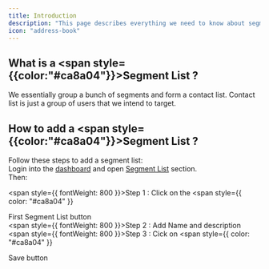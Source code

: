 ```yaml
---
title: Introduction
description: "This page describes everything we need to know about segments"
icon: "address-book"
---
```


## What is a <span style={{color:"#ca8a04"}}>Segment List</span> ?

We essentially group a bunch of segments and form a contact list. Contact list is just a group of users that we intend to target.

## How to add a <span style={{color:"#ca8a04"}}>Segment List</span> ?

Follow these steps to add a segment list:<br/>
Login into the [dashboard](https://app.precallai.com/) and open [Segment List](https://app.precallai.com/admin/segments) section.<br/>
Then:

<span style={{ fontWeight: 800 }}>Step 1 :</span> Click on the <span
  style={{ color: "#ca8a04" }}
>
  First Segment List
</span> button <br />
<span style={{ fontWeight: 800 }}>Step 2 :</span> Add Name and description <br />
<span style={{ fontWeight: 800 }}>Step 3 :</span> Cick on <span
  style={{ color: "#ca8a04" }}
>
  Save
</span> button
